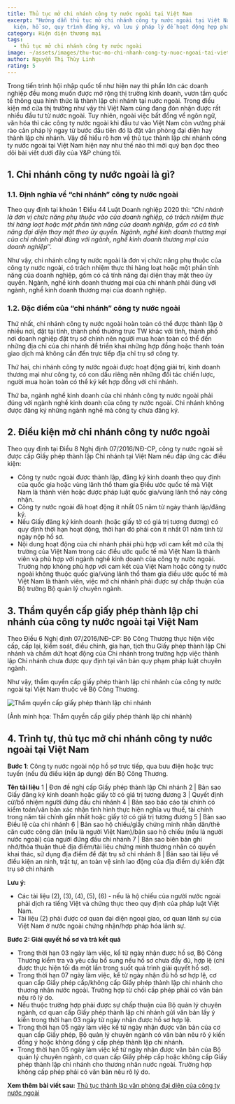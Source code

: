 ```yaml
---
title: Thủ tục mở chi nhánh công ty nước ngoài tại Việt Nam
excerpt: "Hướng dẫn thủ tục mở chi nhánh công ty nước ngoài tại Việt Nam: điều
  kiện, hồ sơ, quy trình đăng ký, và lưu ý pháp lý để hoạt động hợp pháp."
category: Hiện diện thương mại
tags:
  - thủ tục mở chi nhánh công ty nước ngoài
image: ~/assets/images/thu-tuc-mo-chi-nhanh-cong-ty-nuoc-ngoai-tai-viet-nam.jpg
author: Nguyễn Thị Thùy Linh
rating: 5
---
```

Trong tiến trình hội nhập quốc tế như hiện nay thì phần lớn các doanh nghiệp đều mong muốn được mở rộng thị trường kinh doanh, vươn tầm quốc tế thông qua hình thức là thành lập chi nhánh tại nước ngoài. Trong điều kiện mở cửa thị trường như vậy thì Việt Nam cũng đang đón nhận được rất nhiều đầu tư từ nước ngoài. Tuy nhiên, ngoài việc bất đồng về ngôn ngữ, văn hóa thì các công ty nước ngoài khi đầu tư vào Việt Nam còn vướng phải rào cản pháp lý ngay từ bước đầu tiên đó là đặt văn phòng đại diện hay thành lập chi nhánh. Vậy để hiểu rõ hơn về thủ tục thành lập chi nhánh công ty nước ngoài tại Việt Nam hiện nay như thế nào thì mời quý bạn đọc theo dõi bài viết dưới đây của Y&P chúng tôi.

## 1. Chi nhánh công ty nước ngoài là gì?

### 1.1. Định nghĩa về “chi nhánh” công ty nước ngoài

Theo quy định tại khoản 1 Điều 44 Luật Doanh nghiệp 2020 thì: “*Chi nhánh là đơn vị chức năng phụ thuộc vào của doanh nghiệp, có trách nhiệm thực thi hàng loạt hoặc một phần tính năng của doanh nghiệp, gồm có cả tính năng đại diện thay mặt theo ủy quyền. Ngành, nghề kinh doanh thương mại của chi nhánh phải đúng với ngành, nghề kinh doanh thương mại của doanh nghiệp*’’.

Như vậy, chi nhánh công ty nước ngoài là đơn vị chức năng phụ thuộc của công ty nước ngoài, có trách nhiệm thực thi hàng loạt hoặc một phần tính năng của doanh nghiệp, gồm có cả tính năng đại diện thay mặt theo ủy quyền. Ngành, nghề kinh doanh thương mại của chi nhánh phải đúng với ngành, nghề kinh doanh thương mại của doanh nghiệp.

### 1.2. Đặc điểm của “chi nhánh” công ty nước ngoài

Thứ nhất, chi nhánh công ty nước ngoài hoàn toàn có thể được thành lập ở nhiều nơi, đặt tại tỉnh, thành phố thường trực TW khác với tỉnh, thành phố nơi doanh nghiệp đặt trụ sở chính nên người mua hoàn toàn có thể đến những địa chỉ của chi nhánh để triển khai những hợp đồng hoặc thanh toán giao dịch mà không cần đến trực tiếp địa chỉ trụ sở công ty.

Thứ hai, chi nhánh công ty nước ngoài được hoạt động giải trí, kinh doanh thương mại như công ty, có con dấu riêng nên những đối tác chiến lược, người mua hoàn toàn có thể ký kết hợp đồng với chi nhánh.

Thứ ba, ngành nghề kinh doanh của chi nhánh công ty nước ngoài phải đúng với ngành nghề kinh doanh của công ty nước ngoài. Chi nhánh không được đăng ký những ngành nghề mà công ty chưa đăng ký.

## 2. Điều kiện mở chi nhánh công ty nước ngoài

Theo quy định tại Điều 8 Nghị định 07/2016/NĐ-CP, công ty nước ngoài sẽ được cấp Giấy phép thành lập Chi nhánh tại Việt Nam nếu đáp ứng các điều kiện:

* Công ty nước ngoài được thành lập, đăng ký kinh doanh theo quy định của quốc gia hoặc vùng lãnh thổ tham gia Điều ước quốc tế mà Việt Nam là thành viên hoặc được pháp luật quốc gia/vùng lãnh thổ này công nhận.
* Công ty nước ngoài đã hoạt động ít nhất 05 năm từ ngày thành lập/đăng ký.
* Nếu Giấy đăng ký kinh doanh (hoặc giấy tờ có giá trị tương đương) có quy định thời hạn hoạt động, thời hạn đó phải còn ít nhất 01 năm tính từ ngày nộp hồ sơ.
* Nội dung hoạt động của chi nhánh phải phù hợp với cam kết mở cửa thị trường của Việt Nam trong các điều ước quốc tế mà Việt Nam là thành viên và phù hợp với ngành nghề kinh doanh của công ty nước ngoài. Trường hợp không phù hợp với cam kết của Việt Nam hoặc công ty nước ngoài không thuộc quốc gia/vùng lãnh thổ tham gia điều ước quốc tế mà Việt Nam là thành viên, việc mở chi nhánh phải được sự chấp thuận của Bộ trưởng Bộ quản lý chuyên ngành.                                    

## 3. Thẩm quyền cấp giấy phép thành lập chi nhánh của công ty nước ngoài tại Việt Nam

Theo Điều 6 Nghị định 07/2016/NĐ-CP: Bộ Công Thương thực hiện việc cấp, cấp lại, kiểm soát, điều chỉnh, gia hạn, tịch thu Giấy phép thành lập Chi nhánh và chấm dứt hoạt động của Chi nhánh trong trường hợp việc thành lập Chi nhánh chưa được quy định tại văn bản quy phạm pháp luật chuyên ngành.

Như vậy, thẩm quyền cấp giấy phép thành lập chi nhánh của công ty nước ngoài tại Việt Nam thuộc về Bộ Công Thương.

![Thẩm quyền cấp giấy phép thành lập chi nhánh](~/assets/images/tham-quyen-cap-giay-phep-thanh-lap-chi-nhanh.jpg "Thẩm quyền cấp giấy phép thành lập chi nhánh")

(Ảnh minh họa: Thẩm quyền cấp giấy phép thành lập chi nhánh)

## 4. Trình tự, thủ tục mở chi nhánh công ty nước ngoài tại Việt Nam

**Bước 1**: Công ty nước ngoài nộp hồ sơ trực tiếp, qua bưu điện hoặc trực tuyến (nếu đủ điều kiện áp dụng) đến Bộ Công Thương.

**Tên tài liệu**
1 | Đơn đề nghị cấp Giấy phép thành lập Chi nhánh
2 | Bản sao Giấy đăng ký kinh doanh hoặc giấy tờ có giá trị tương đương
3 | Quyết định cử/bổ nhiệm người đứng đầu chi nhánh
4 | Bản sao báo cáo tài chính có kiểm toán/văn bản xác nhận tình hình thực hiện nghĩa vụ thuế, tài chính trong năm tài chính gần nhất hoặc giấy tờ có giá trị tương đương
5 | Bản sao Điều lệ của chi nhánh
6 | Bản sao hộ chiếu/giấy chứng minh nhân dân/thẻ căn cước công dân (nếu là người Việt Nam)/bản sao hộ chiếu (nếu là người nước ngoài) của người đứng đầu chi nhánh
7 | Bản sao biên bản ghi nhớ/thỏa thuận thuê địa điểm/tài liệu chứng minh thương nhân có quyền khai thác, sử dụng địa điểm để đặt trụ sở chi nhánh
8 | Bản sao tài liệu về điều kiện an ninh, trật tự, an toàn vệ sinh lao động của địa điểm dự kiến đặt trụ sở chi nhánh

**Lưu ý:**

* Các tài liệu (2), (3), (4), (5), (6) - nếu là hộ chiếu của người nước ngoài phải dịch ra tiếng Việt và chứng thực theo quy định của pháp luật Việt Nam.
* Tài liệu (2) phải được cơ quan đại diện ngoại giao, cơ quan lãnh sự của Việt Nam ở nước ngoài chứng nhận/hợp pháp hóa lãnh sự.

**Bước 2: Giải quyết hồ sơ và trả kết quả**

* Trong thời hạn 03 ngày làm việc, kể từ ngày nhận được hồ sơ, Bộ Công Thương kiểm tra và yêu cầu bổ sung nếu hồ sơ chưa đầy đủ, hợp lệ (chỉ được thực hiện tối đa một lần trong suốt quá trình giải quyết hồ sơ).
* Trong thời hạn 07 ngày làm việc, kể từ ngày nhận đủ hồ sơ hợp lệ, cơ quan cấp Giấy phép cấp/không cấp Giấy phép thành lập chi nhánh cho thương nhân nước ngoài. Trường hợp từ chối cấp phép phải có văn bản nêu rõ lý do.
* Nếu thuộc trường hợp phải được sự chấp thuận của Bộ quản lý chuyên ngành, cơ quan cấp Giấy phép thành lập chi nhánh gửi văn bản lấy ý kiến trong thời hạn 03 ngày từ ngày nhận được hồ sơ hợp lệ.
* Trong thời hạn 05 ngày làm việc kể từ ngày nhận được văn bản của cơ quan cấp Giấy phép, Bộ quản lý chuyên ngành có văn bản nêu rõ ý kiến đồng ý hoặc không đồng ý cấp phép thành lập chi nhánh.
* Trong thời hạn 05 ngày làm việc kể từ ngày nhận được văn bản của Bộ quản lý chuyên ngành, cơ quan cấp Giấy phép cấp hoặc không cấp Giấy phép thành lập chi nhánh cho thương nhân nước ngoài. Trường hợp không cấp phép phải có văn bản nêu rõ lý do.

**Xem thêm bài viết sau:** [Thủ tục thành lập văn phòng đại diện của công ty nước ngoài](https://yplawfirm.vn/dau-tu-nuoc-ngoai/thu-tuc-thanh-lap-van-phong-dai-dien-cua-cong-ty-nuoc-ngoai)[](https://yplawfirm.vn/dau-tu-nuoc-ngoai/dich-vu-thanh-lap-van-phong-dai-dien-cua-thuong-nhan-nuoc-ngoai)
